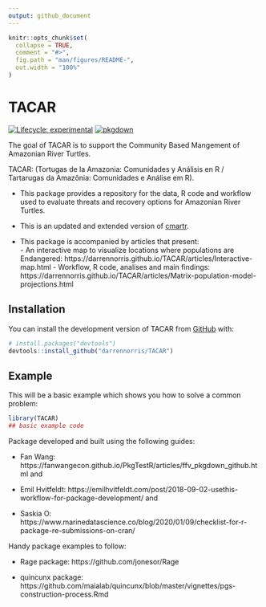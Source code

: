 ```yaml
---
output: github_document
---
```


<!-- README.md is generated from README.Rmd. Please edit that file -->

```r
knitr::opts_chunk$set(
  collapse = TRUE,
  comment = "#>",
  fig.path = "man/figures/README-",
  out.width = "100%"
)
```

# TACAR

<!-- badges: start -->
[![Lifecycle: experimental](https://img.shields.io/badge/lifecycle-experimental-orange.svg)](https://lifecycle.r-lib.org/articles/stages.html#experimental)
[![pkgdown](https://github.com/darrennorris/TACAR/actions/workflows/pkgdown.yaml/badge.svg)](https://github.com/darrennorris/TACAR/actions/workflows/pkgdown.yaml)
<!-- badges: end -->

The goal of TACAR is to support the Community Based Mangement of Amazonian River Turtles. 

TACAR: (Tortugas de la Amazonia: Comunidades y Análisis en R / Tartarugas da Amazônia: Comunidades e Análise em R).

 - This package provides a repository for the data, R code and workflow used to 
evaluate threats and recovery options for Amazonian River Turtles.

 - This is an updated and extended version of [cmartr](https://github.com/darrennorris/cmartr).

 - This package is accompanied by articles that present:    
       - An interactive map to visualize locations where populations are Endangered:
       https://darrennorris.github.io/TACAR/articles/Interactive-map.html
       - Workflow, R code, analises and main findings:
       https://darrennorris.github.io/TACAR/articles/Matrix-population-model-projections.html

## Installation

You can install the development version of TACAR from [GitHub](https://github.com/) with:

``` r
# install.packages("devtools")
devtools::install_github("darrennorris/TACAR")
```

## Example

This will be a basic example which shows you how to solve a common problem:

```r
library(TACAR)
## basic example code 
```

Package developed and built using the following guides:

 * Fan Wang: https://fanwangecon.github.io/PkgTestR/articles/ffv_pkgdown_github.html
and

 * Emil Hvitfeldt: https://emilhvitfeldt.com/post/2018-09-02-usethis-workflow-for-package-development/
and

 * Saskia O: https://www.marinedatascience.co/blog/2020/01/09/checklist-for-r-package-re-submissions-on-cran/

Handy package examples to follow:

 * Rage package: https://github.com/jonesor/Rage
 
 * quincunx package: https://github.com/maialab/quincunx/blob/master/vignettes/pgs-construction-process.Rmd
